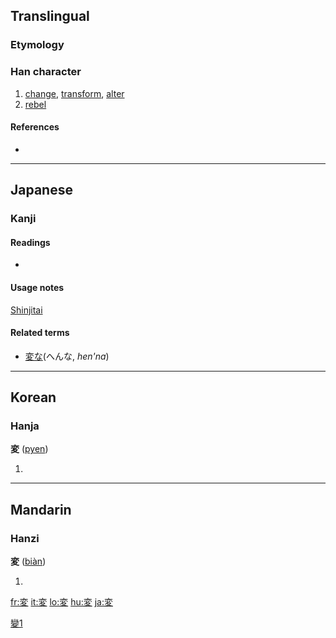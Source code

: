 {{also|變|变}}
==Translingual==

===Etymology===
{{Han simp|變|f=䜌|t=亦}}

===Han character===
{{Han char|rn=35|rad=夊|as=06|sn=9|four=|canj=卜金竹水 (YCHE)}}

# [[change]], [[transform]], [[alter]]
# [[rebel]]

====References====
* {{Han ref|kx=0245.101|dkj=05703|hdz=20869.080|uh=5909|ud=22793}}

----

==Japanese==

===Kanji===
{{ja-kanji|grade=4|rs=夊06}}

====Readings====
* {{ja-readings|on=[[へん]] (''hen'')|kun=[[かわる]] (''kawaru''), [[かえる]] (''kaeru'')}}

====Usage notes====
[[shinjitai|Shinjitai]]

====Related terms====
* [[変な]](へんな, ''hen'na'')

[[Category:CJKV characters simplified differently in Japan and China|變1]]

----

==Korean==

===Hanja===
'''変''' ([[pyen]])<!--needs hangul-->

# {{defn|Korean}}

----

==Mandarin==

===Hanzi===
'''変''' ([[biàn]])

# {{defn|Mandarin}}

[[fr:変]]
[[it:変]]
[[lo:変]]
[[hu:変]]
[[ja:変]]